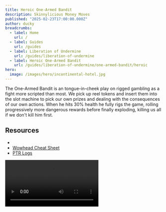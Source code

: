 ```yaml
---
title: Heroic One-Armed Bandit
description: Skinnylicious Money Moves
published: "2025-02-23T17:00:00.000Z"
author: ducky
breadcrumbs:
  - label: Home
    url: /
  - label: Guides
    url: /guides
  - label: Liberation of Undermine
    url: /guides/liberation-of-undermine
  - label: Heroic One-Armed Bandit
    url: /guides/liberation-of-undermine/one-armed-bandit/heroic
hero:
  image: /images/hero/incontinental-hotel.jpg
---
```



The One-Armed Bandit is an tongue-in-cheek play on rigged gambling as a fight more scripted than most. We pick up reel tokens and insert them into the slot machine to pick our own prizes and dealing with the consequences of our own actions. When he hits 30% health he fully rigs the game, rolling progressively more dangerous rewards before finally exploding, killing us all if we don't kill him first.

## Resources

- <PrereleaseWarning />
- [Wowhead Cheat Sheet](https://www.wowhead.com/guide/the-war-within/raids/liberation-of-undermine/one-armed-bandit-boss-strategy)
- [PTR Logs](https://docs.google.com/spreadsheets/d/1YT4GpIT90o73NMl4EAzOnBJv4XuXIHlf3-AoAFSebFM/edit?gid=308601033#gid=308601033)

<Video src="https://www.youtube.com/watch?v=EGal-j9HHYI" />

## Mechanics

### Phase One Mechanics

<Mechanic id="461060" difficulty="heroic" name="Spin To Win!" caption="Predestined Slots">

The One-Armed Bandit spins its reels, summoning three "[Reel Assistants](https://www.wowhead.com/npc=234211/reel-assistant)" each with one of 4 unique symbols above their heads representing a Shock Token, Flame Token, Bomb Token, or Coin Token. Killing the attendants drops their token which can be picked up by walking over it. These coined-up players can then deposit their tokens using their Extra Action Button to form one of the 6 unique possible combinations and win a fabulous prize.

- [Reward: Shock and Flame][reward:shock-and-flame] creates a [Superheated Coil](https://www.wowhead.com/npc=228893/superheated-coil) that creates slow-moving [Traveling Flames][traveling-flames] that deal large damage and knock players back.
- [Reward: Shock and Bomb][reward:shock-and-bomb] creates a [Dynamite-Laden Coil](https://www.wowhead.com/npc=230911/dynamite-laden-coil) that summons 4 (?) small [Dynamite Booty](https://www.wowhead.com/npc=228502/dynamite-booty) adds, chasing a random player with [Explosive Gaze][explosive-gaze] that deals large damage and applies a dot to the entire raid if they reach their target.
- [Reward: Flame and Bomb][reward:flame-and-bomb] summons 3 (?) large [Fiery Dynamite Booty](https://www.wowhead.com/npc=231028/fiery-dynamite-booty) adds that fixate players with [Explosive Gaze][explosive-gaze] and unleash [Burning Blast][burning-blast] when they die, doing large damage within 15 yards of them and spawning [Traveling Flames][traveling-flames].
- [Reward: Flame and Coin][reward:flame-and-coin] causes the One-Armed Bandit to rapidly apply a stacking dot on the raid, dealing heavy rot damage.
- [Reward: Coin and Shock][reward:coin-and-shock] creates a [Premium Currency Coil](https://www.wowhead.com/npc=231020/premium-currency-coil) that attracts the gold in players bags, pulling them towards the coil, inflicting physical damage.
- [Reward: Coin and Bomb][reward:coin-and-bomb] summons 6 (?) small [Premium Dynamite Booty](https://www.wowhead.com/npc=231027/premium-dynamite-booty) adds that fixate a player with [Explosive Gaze][explosive-gaze], but are "premium", and have 100% increased health, 50% increased damage, and are immune to crowd-control.

</Mechanic>

<Mechanic id="461068" difficulty="heroic" name="Fraud Detected!" caption="Predestined Slots">

If the boss isn't given a **unique** combination of tokens, either by not doing the mechanic or giving him an already seen combination, he chooses for us and gives himself a 500% permanent damage buff.

</Mechanic>

<Mechanic id="464705" difficulty="heroic" name="Golden Ticket" caption="Stacking Boss Buff">

Each time the One-Armed Bandit casts [Spin To Win!][spin-to-win] he gains 5% attack speed.

</Mechanic>

<Mechanic id="460181" difficulty="heroic" name="Pay-Line" caption="Good Fortune to the Skinny">

<Image className="float-right ml-5 my-3" src="https://gifdb.com/images/high/gaunt-tall-skinny-girl-90b8hga5gbftx4d1.webp" alt="Skinny" height="480" width="270" unoptimized /> The One-Armed Bandit rolls a coin at the raid telegraphed by a beam coming off of the boss. If a player is hit by the coin they are [Crushed!][crushed], taking massive damage and stunning them for 8 seconds.

The coin continues to roll until it hits a wall of the room, at which point it falls over, doing large damage to anyone nearby and additional damage to the raid. Players can interact with the fallen coin to aim and roll them one more time, destroying them when they hit a wall a second time.

If you are <Sparkles className="italic">Skinny 💅</Sparkles> and stand next to the coin as it rolls past the concept of your waist, you get [High Roller!][high-roller], a 10% damage, 10% healing, and 30% movement speed buff for 15 seconds.

The boss gets a 5% stacking buff, [Up The Ante][up-the-ante] for however many coins are in play, even if they're lying on their side in the back of the room.

</Mechanic>

<Mechanic id="460164" difficulty="heroic" name="Foul Exhaust" caption="Casino Chair Farts" pill={[<MechanicPill key="1" variant="green">Healers</MechanicPill>]}>

The One-Armed Bandit covers the raid in exhaust every 0.5 seconds for 1.5 seconds applying a stacking healing absorb. So long as the absorb persists it does mild shadow damage and reduced movement speed by 10% per application.

</Mechanic>

<Mechanic id="460472" difficulty="heroic" name="The Big Hit" caption="Tank Swap & Drop" pill={[<MechanicPill key="1" variant="blue">Tanks</MechanicPill>]}>

The One-Armed Bandit does a massive amount of physical damage to its current target and applies a vulnerability increasing damage taken by this ability by 150% for 30 seconds, stacking.

This also leaves behind [Shocking Field][shocking-field] miasma, dealing moderate nature damage and increasing damage taken by 100% to players within it.

</Mechanic>

<Mechanic id="473009" difficulty="heroic" name="Explosive Shrapnel" caption="No Touchy" pill={[<MechanicPill key="1" variant="blue">Tanks</MechanicPill>]}>

The 3 different coils that can spawn from [Spin To Win!][spin-to-win] can be interacted with, causing massive physical damage to the player, triggering the coil's spawning effect, and drawing in and clearing the 2 nearest [Shocking Fields][shocking-field].

As a reminder of what the coils do:
- "[Superheated Coil](https://www.wowhead.com/npc=228893/superheated-coil)" creates slow-moving [Traveling Flames][traveling-flames].
- "[Dynamite-Laden Coil](https://www.wowhead.com/npc=230911/dynamite-laden-coil)" summons 5 small "[Dynamite Booty](https://www.wowhead.com/npc=228502/dynamite-booty)" adds that chase down players with [Explosive Gaze][explosive-gaze].
- "[Premium Currency Coil](https://www.wowhead.com/npc=231020/premium-currency-coil)" pulls players towards it.

</Mechanic>

#### Reel Assistants

The [assistants](https://www.wowhead.com/npc=234211/reel-assistant) have three mechanics of middling importance.

<Mechanic id="460582" difficulty="heroic" name="Overload!" caption="Interruptible Raid Shock">

An interruptible 10 second cast that deals damage to the raid and knocks all players back.

</Mechanic>

<Mechanic id="472197" difficulty="heroic" name="Withering Flames" caption="Dehydrated Raiders">

The Reel Assistants put a moderate dot on players that lasts for 30 seconds. However, each tick reduces the player's maximum health by 2%. This can be dispelled but [Traveling Flames][traveling-flames] spawn from the player.

</Mechanic>

<Mechanic id="460847" difficulty="heroic" name="Electric Blast" caption="Vicarious Spiciness">

The Reel Assistant deals large nature damage to a random player every 2 seconds for 6 seconds with a portion of the damage arcing off to hit the entire raid, stacking.

</Mechanic>

### Phase Two Mechanics

At 30% health the boss begins a 1 minute 40 second hard enrage and replaces [Spin to Win!][spin-to-win] with [Cheat To Win!][cheat-to-win], picking their own choice of symbols. These abilities remain until the end of the fight once activated.

<Mechanic id="465432" difficulty="heroic" name="Linked Machines" caption="Coil Clothesline" pill="Ability 1">

The One-Armed Bandit rolls three shock symbols, now periodically spawning a [Hyper Coil](https://www.wowhead.com/npc=231193/hyper-coil), knocking back players when it spawns and tethering to the boss with [Voltaic Streak][voltaic-streak], a beam that deals massive damage every 0.3 seconds.

Like the phase 1 coils, the Hyper Coils can also be reactivated, knocking back the raid again and casting [Explosive Shrapnel][explosive-shrapnel] on the tank.

</Mechanic>

<Mechanic id="465322" difficulty="heroic" name="Hot Hot Heat" caption="The Gift of Fire" pill={[<MechanicPill key="1" variant="purple">Private Aura</MechanicPill>, <MechanicPill key="2">Ability 2</MechanicPill>]}>

The One-Armed Bandit rolls three flame symbols, now causing several players to periodically be  marked with a <LucideChevronsDown className="inline-flex size-7 text-orange-400" /> chevron for 5 seconds. The boss will then shoot a fire beam towards them dealing large damage to anyone struck. The afflicted players cannot dodge their own beams as they are fixated throughout.

</Mechanic>

<Mechanic id="465580" difficulty="heroic" name="Scattered Payout" caption="Coins, to the Face" pill={"Ability 4"}>

The One-Armed Bandit rolls three coin symbols, causing him to fire gold coins at the raid dealing large damage to everyone every 2 seconds, perpetually.

</Mechanic>

<Mechanic id="465587" difficulty="heroic" name="Explosive Jackpot" caption="We all fall down!" pill={[<MechanicPill key="1" variant="red">Enrage</MechanicPill>, "Ability 5"]}>

The One-Armed Bandit rolls 3 Bomb symbols causing him to explode. We all die!

</Mechanic>

## Strategy

### Phase One Strategy

![](#assets/images/guides/liberation-of-undermine/one-armed-bandit/heroic/raidplan_p1.jpg)

The above RaidPlan shows all of the spatial abilities in phase 1. I'll briefly share tips on them before discussing [Spin To Win!][spin-to-win].

- [The Big Hit][the-big-hit] tank swap that spawns the [Shocking Field][shocking-field] should be done with the idea of keeping it in the northern half of the platform. On the PTR some tanks were overlapping the puddles, but I'm not sure what the tuning is like on this now. It was also not worth using [Explosive Shrapnel][explosive-shrapnel] to clear any of them because the boss would enrage before running out of room. Having a coil recast its ability is also super cringe.
- The [Withering Flames][withering-flames] debuff is probably the most likely thing to kill someone aside from the coins. It's highly recommended you use coms when you're reasonably out of the group instead of making healers crane our tired necks to find your ass. We might use WeakAura communication for this.
- The [Traveling Flames][traveling-flames] are somewhat slow kinda very slow 🐢.
- I'm not going to recommend we try to send the coins back towards the raid for the buffs, but if you want to have some weird spot on the sides of the room in phase 1 to try it out I'll look the other way unless you or someone else die.

[Spin To Win!][spin-to-win] reportedly spawns two waves of [Reel Assistants](https://www.wowhead.com/npc=234211/reel-assistant) with a consistent coin pattern. The third wave provides the tokens necessary to make a combination you haven't made before. Of which, there are lights behind where the boss spawns indicating which token combinations we <span className="text-rose-300">have not</span> made before. A WeakAura will track the order for us also. Here is a PTR kill order and the reasoning behind it:

1. [Reward: Flame and Coin][reward:flame-and-coin] which does the massive raid damage is easier to handle earlier in the fight with less mechanics out and doesn't distract your DPS.
2. [Reward: Coin and Bomb][reward:coin-and-bomb] summons the [Premium Dynamite Booty](https://www.wowhead.com/npc=231027/premium-dynamite-booty) adds which fixate and cannot be crowd controlled. The adds themselves require immediate DPS attention but there are no other lingering mechanics.

The next three are the ones that use any of the Shock tokens. These are annoying because for whatever reason they trigger on each [Spin To Win!][spin-to-win] cast.

3. [Reward: Shock and Flame][reward:shock-and-flame] is the least annoying coil. It spawns the [Traveling Flames][traveling-flames] which need to be dodged.
4. [Reward: Shock and Bomb][reward:shock-and-bomb] summons the the coil which summons the unshielded [Dynamite Booty](https://www.wowhead.com/npc=228502/dynamite-booty) adds.
5. [Reward: Coin and Shock][reward:coin-and-shock] summons the coil that pulls players towards it.

The last combination, [Reward: Flame and Bomb][reward:flame-and-bomb] is maybe the most annoying combination that spawns adds since they have 100% more health, explode when they die, and spawn fire from their corpse. This explosion and fire spawning is also probably going to happen in the group.

You're not expected to get every single combination before you phase, with reports of skipping two during testing. If we order the rewards by least to most annoying we can hopefully brush them under the rug and forget about them.

### Phase Two Strategy

![](#assets/images/guides/liberation-of-undermine/one-armed-bandit/heroic/raidplan_p2.jpg)

In the videos I've watched the Hyper Coils seemed to spawn anywhere in a ~25 yard orbit of the boss. The RaidPlan I've shown is unrealistically clean, but I wanted to illustrate that the goal is to rotate around the inner circle such that we keep the beams behind us. This allows players with [Hot Hot Heat][hot-hot-heat] to move their beams to the side of the boss and keep the raid safe.

The rest of the raid needs to focus on burning the boss down as fast as possible. Aside from someone needing to break the [Pay-Line][pay-line] coins, the remaining mechanics do nothing but progressively strain the healers until we explode. I also recommend trying to give the beams a respectful amount of space; remember that the Hyper Coils do a knockback every time they spawn.

[spin-to-win]: <https://www.wowhead.com/spell=461060/spin-to-win?dd=15&ddsize=30>
[fraud-detected]: <https://www.wowhead.com/spell=461068/fraud-detected?dd=15&ddsize=30>
[reward:shock-and-flame]: <https://www.wowhead.com/spell=461083/reward-shock-and-flame?dd=15&ddsize=30>
[traveling-flames]: <https://www.wowhead.com/spell=474731/traveling-flames?dd=15&ddsize=30>
[explosive-shrapnel]: <https://www.wowhead.com/spell=473009/explosive-shrapnel?dd=15&ddsize=30>
[reward:shock-and-bomb]: <https://www.wowhead.com/spell=461091/reward-shock-and-bomb?dd=15&ddsize=30>
[explosive-gaze]: <https://www.wowhead.com/spell=465009/explosive-gaze?dd=15&ddsize=30>
[reward:flame-and-bomb]: <https://www.wowhead.com/spell=461176/reward-flame-and-bomb?dd=15&ddsize=30>
[burning-blast]: <https://www.wowhead.com/spell=472178/burning-blast?dd=15&ddsize=30>
[reward:flame-and-coin]: <https://www.wowhead.com/spell=461389/reward-flame-and-coin?dd=15&ddsize=30>
[reward:coin-and-shock]: <https://www.wowhead.com/spell=461101/reward-coin-and-shock?dd=15&ddsize=30>
[coin-magnet]: <https://www.wowhead.com/spell=474665/coin-magnet?dd=15&ddsize=30>
[reward:coin-and-bomb]: <https://www.wowhead.com/spell=461395/reward-coin-and-bomb?dd=15&ddsize=30>
[overload]: <https://www.wowhead.com/spell=460582/overload?dd=15&ddsize=30>
[withering-flames]: <https://www.wowhead.com/spell=472197/withering-flames?dd=15&ddsize=30>
[electric-blast]: <https://www.wowhead.com/spell=460847/electric-blast?dd=15&ddsize=30>
[golden-ticket]: <https://www.wowhead.com/spell=464705/golden-ticket?dd=15&ddsize=30>
[pay-line]: <https://www.wowhead.com/spell=460181/pay-line?dd=15&ddsize=30>
[high-roller]: <https://www.wowhead.com/spell=460444/high-roller?dd=15&ddsize=30>
[crushed]: <https://www.wowhead.com/spell=460430/crushed?dd=15&ddsize=30>
[up-the-ante]: <https://www.wowhead.com/spell=472718/up-the-ante?dd=15&ddsize=30>
[foul-exhaust]: <https://www.wowhead.com/spell=460164/foul-exhaust?dd=15&ddsize=30>
[the-big-hit]: <https://www.wowhead.com/spell=460472/the-big-hit?dd=15&ddsize=30>
[shocking-field]: <https://www.wowhead.com/spell=460474/shocking-field?dd=15&ddsize=30>
[cheat-to-win]: <https://www.wowhead.com/spell=465309/cheat-to-win?dd=15&ddsize=30>
[linked-machines]: <https://www.wowhead.com/spell=465432/linked-machines?dd=15&ddsize=30>
[voltaic-streak]: <https://www.wowhead.com/spell=473178/voltaic-streak?dd=15&ddsize=30>
[hot-hot-heat]: <https://www.wowhead.com/spell=465322/hot-hot-heat?dd=15&ddsize=30>
[scattered-payout]: <https://www.wowhead.com/spell=465580/scattered-payout?dd=15&ddsize=30>
[explosive-jackpot]: <https://www.wowhead.com/spell=465587/explosive-jackpot?dd=15&ddsize=30>